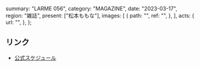   summary: "LARME 056",
  category: "MAGAZINE",
  date: "2023-03-17",
  region: "雑誌",
  present: ["松本ももな"],
  images: [
    {
      path: "",
      ref: "",
    },
  ],
  acts: {
    url: "",
  },
};

## リンク

- [公式スケジュール](https://takanenonadeshiko.jp/?p=821)
